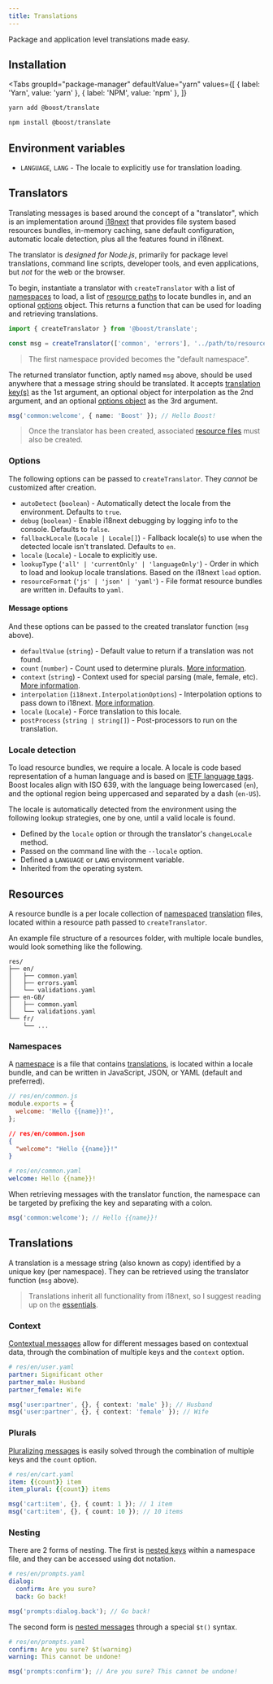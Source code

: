 ```yaml
---
title: Translations
---
```



<EnvBadges backend tooling />

Package and application level translations made easy.

## Installation

<Tabs
  groupId="package-manager"
  defaultValue="yarn"
  values={[
    { label: 'Yarn', value: 'yarn' },
    { label: 'NPM', value: 'npm' },
  ]}
>
  <TabItem value="yarn">

```bash
yarn add @boost/translate
```

  </TabItem>
  <TabItem value="npm">

```bash
npm install @boost/translate
```

  </TabItem>
</Tabs>

## Environment variables

- `LANGUAGE`, `LANG` - The locale to explicitly use for translation loading.

## Translators

Translating messages is based around the concept of a "translator", which is an implementation
around [i18next](https://www.npmjs.com/package/i18next) that provides file system based resources
bundles, in-memory caching, sane default configuration, automatic locale detection, plus all the
features found in i18next.

The translator is _designed for Node.js_, primarily for package level translations, command line
scripts, developer tools, and even applications, but _not_ for the web or the browser.

To begin, instantiate a translator with `createTranslator` with a list of [namespaces](#namespaces)
to load, a list of [resource paths](#resources) to locate bundles in, and an optional
[options](#options) object. This returns a function that can be used for loading and retrieving
translations.

```ts
import { createTranslator } from '@boost/translate';

const msg = createTranslator(['common', 'errors'], '../path/to/resources');
```

> The first namespace provided becomes the "default namespace".

The returned translator function, aptly named `msg` above, should be used anywhere that a message
string should be translated. It accepts [translation key(s)](#translations) as the 1st argument, an
optional object for interpolation as the 2nd argument, and an optional
[options object](#message-options) as the 3rd argument.

```ts
msg('common:welcome', { name: 'Boost' }); // Hello Boost!
```

> Once the translator has been created, associated [resource files](#resources) must also be
> created.

### Options

The following options can be passed to `createTranslator`. They _cannot_ be customized after
creation.

- `autoDetect` (`boolean`) - Automatically detect the locale from the environment. Defaults to
  `true`.
- `debug` (`boolean`) - Enable i18next debugging by logging info to the console. Defaults to
  `false`.
- `fallbackLocale` (`Locale | Locale[]`) - Fallback locale(s) to use when the detected locale isn't
  translated. Defaults to `en`.
- `locale` (`Locale`) - Locale to explicitly use.
- `lookupType` (`'all' | 'currentOnly' | 'languageOnly'`) - Order in which to load and lookup locale
  translations. Based on the i18next `load` option.
- `resourceFormat` (`'js' | 'json' | 'yaml'`) - File format resource bundles are written in.
  Defaults to `yaml`.

#### Message options

And these options can be passed to the created translator function (`msg` above).

- `defaultValue` (`string`) - Default value to return if a translation was not found.
- `count` (`number`) - Count used to determine plurals.
  [More information](https://www.i18next.com/translation-function/plurals).
- `context` (`string`) - Context used for special parsing (male, female, etc).
  [More information](https://www.i18next.com/translation-function/context).
- `interpolation` (`i18next.InterpolationOptions`) - Interpolation options to pass down to i18next.
  [More information](https://www.i18next.com/translation-function/interpolation#additional-options).
- `locale` (`Locale`) - Force translation to this locale.
- `postProcess` (`string | string[]`) - Post-processors to run on the translation.

### Locale detection

To load resource bundles, we require a locale. A locale is code based representation of a human
language and is based on [IETF language tags](https://en.wikipedia.org/wiki/IETF_language_tag).
Boost locales align with ISO 639, with the language being lowercased (`en`), and the optional region
being uppercased and separated by a dash (`en-US`).

The locale is automatically detected from the environment using the following lookup strategies, one
by one, until a valid locale is found.

- Defined by the `locale` option or through the translator's `changeLocale` method.
- Passed on the command line with the `--locale` option.
- Defined a `LANGUAGE` or `LANG` environment variable.
- Inherited from the operating system.

## Resources

A resource bundle is a per locale collection of [namespaced](#namespaces)
[translation](#translations) files, located within a resource path passed to `createTranslator`.

An example file structure of a resources folder, with multiple locale bundles, would look something
like the following.

```
res/
├── en/
│   ├── common.yaml
│   ├── errors.yaml
│   └── validations.yaml
├── en-GB/
│   ├── common.yaml
│   └── validations.yaml
└── fr/
    └── ...
```

### Namespaces

A [namespace](https://www.i18next.com/principles/namespaces) is a file that contains
[translations](#translations), is located within a locale bundle, and can be written in JavaScript,
JSON, or YAML (default and preferred).

```js
// res/en/common.js
module.exports = {
  welcome: 'Hello {{name}}!',
};
```

```json
// res/en/common.json
{
  "welcome": "Hello {{name}}!"
}
```

```yaml
# res/en/common.yaml
welcome: Hello {{name}}!
```

When retrieving messages with the translator function, the namespace can be targeted by prefixing
the key and separating with a colon.

```ts
msg('common:welcome'); // Hello {{name}}!
```

## Translations

A translation is a message string (also known as copy) identified by a unique key (per namespace).
They can be retrieved using the translator function (`msg` above).

> Translations inherit all functionality from i18next, so I suggest reading up on the
> [essentials](https://www.i18next.com/translation-function/essentials).

### Context

[Contextual messages](https://www.i18next.com/translation-function/context) allow for different
messages based on contextual data, through the combination of multiple keys and the `context`
option.

```yaml
# res/en/user.yaml
partner: Significant other
partner_male: Husband
partner_female: Wife
```

```ts
msg('user:partner', {}, { context: 'male' }); // Husband
msg('user:partner', {}, { context: 'female' }); // Wife
```

### Plurals

[Pluralizing messages](https://www.i18next.com/translation-function/plurals) is easily solved
through the combination of multiple keys and the `count` option.

```yaml
# res/en/cart.yaml
item: {{count}} item
item_plural: {{count}} items
```

```ts
msg('cart:item', {}, { count: 1 }); // 1 item
msg('cart:item', {}, { count: 10 }); // 10 items
```

### Nesting

There are 2 forms of nesting. The first is
[nested keys](https://www.i18next.com/translation-function/essentials#accessing-keys) within a
namespace file, and they can be accessed using dot notation.

```yaml
# res/en/prompts.yaml
dialog:
  confirm: Are you sure?
  back: Go back!
```

```ts
msg('prompts:dialog.back'); // Go back!
```

The second form is [nested messages](https://www.i18next.com/translation-function/nesting) through a
special `$t()` syntax.

```yaml
# res/en/prompts.yaml
confirm: Are you sure? $t(warning)
warning: This cannot be undone!
```

```ts
msg('prompts:confirm'); // Are you sure? This cannot be undone!
```
